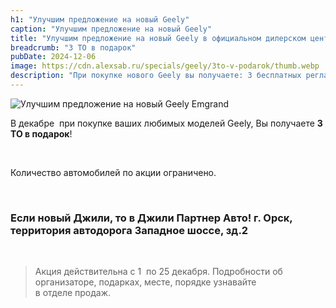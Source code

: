 ```yaml
---
h1: "Улучшим предложение на новый Geely"
caption: "Улучшим предложение на новый Geely"
title: "Улучшим предложение на новый Geely в официальном дилерском центре Geely"
breadcrumb: "3 ТО в подарок"
pubDate: 2024-12-06
image: https://cdn.alexsab.ru/specials/geely/3to-v-podarok/thumb.webp
description: "При покупке нового Geely вы получаете: 3 бесплатных регламентных технических обслуживания (ТО) – для вашего спокойствия и надежности автомобиля в первый год эксплуатации."
---
```



<picture>
	<source media="(min-width: 1200px)" srcset="https://cdn.alexsab.ru/specials/geely/3to-v-podarok/3to-v-podarok-1920x1080-notxt.webp" />
	<source media="(min-width: 768px)" srcset="https://cdn.alexsab.ru/specials/geely/3to-v-podarok/3to-v-podarok-1920x1080-notxt.webp" />
	<source media="(min-width: 320px)" srcset="https://cdn.alexsab.ru/specials/geely/3to-v-podarok/thumb.webp" />
	<img src="https://cdn.alexsab.ru/specials/geely/3to-v-podarok/thumb.webp" class="w-full mb-10" alt="Улучшим предложение на новый Geely Emgrand" />
</picture>

В декабре  при покупке ваших любимых моделей Geely, Вы получаете **3 ТО в подарок**! 

<br/>

Количество автомобилей по акции ограничено.

<br/>

### **Если новый Джили, то в Джили Партнер Авто! г. Орск, территория автодорога Западное шоссе, зд.2**

<br/>

<SpecialSalonsInfo dataFormName="Узнать подробнее. 3 ТО в подарок" />

> Акция действительна с 1  по 25 декабря. Подробности об организаторе, подарках, месте, порядке узнавайте в отделе продаж.